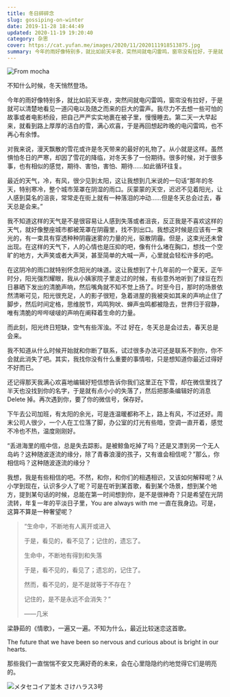 ```yaml
---
title: 冬日碎碎念
slug: gossiping-on-winter
date: 2019-11-28 18:44:49
updated: 2020-11-19 19:20:40
category: 杂思
cover: https://cat.yufan.me/images/2020/11/2020111918513875.jpg
summary: 今年的雨好像特别多，就比如前天半夜，突然间就电闪雷鸣，窗帘没有拉好，于是就可以清楚地看见一道闪电以及随之而来的巨大的雷声
---
```


![From mocha](https://cat.yufan.me/images/2020/11/2020111918513562.jpg)

不知什么时候，冬天悄然登场。

今年的雨好像特别多，就比如前天半夜，突然间就电闪雷鸣，窗帘没有拉好，于是就可以清楚地看见一道闪电以及随之而来的巨大的雷声。我尽力不去想一些可怕的故事或者电影桥段，把自己严严实实地裹在被子里，慢慢睡去。第二天一大早起来，就看到路上厚厚的洁白的雪，满心欢喜，于是再回想起昨晚的电闪雷鸣，也不再心有余悸。

对我来说，漫天飘散的雪花或许是冬天带来的最好的礼物了。从小就是这样。虽然惧怕冬日的严寒，却因了雪花的降临，对冬天多了一份期待。很多时候，对于很多事，也有相似的感觉，期待、害怕，害怕、期待……如此循环往复。

最近的天气，冷，有风，很少见到太阳，这让我想到几米说的一句话“那年的冬天，特别寒冷，整个城市笼罩在阴湿的雨口。灰蒙蒙的天空，迟迟不见着阳光，让人感到莫名的沮丧，常常走在街上就有一种落泪的冲动……但是冬天总会过去，春天总是会来。”

我不知道这样的天气是不是很容易让人感到失落或者沮丧，反正我是不喜欢这样的天气，就好像整座城市都被笼罩在阴霾里，找不到出口。我想这时候是应该有一束光的，有一束具有穿透种种阴霾迷雾的力量的光，驱散阴霾。但是，这束光还未曾出现。在这样的天气下，人的心情也是压抑的吧，像有什么堵在胸口，想找一个空旷的地方，大声笑或者大声哭，甚至简单的大喊一声，心里就会轻松许多的吧。

在这阴冷的雨口就特别怀念阳光的味道。这让我想到了十几年前的一个夏天，正午时分，阳光强烈耀眼，我从小姨家院子里走过的时候，有些意外地听到了绿豆在烈日暴晒下发出的清脆声响，然后嘴角就不知不觉上扬了。时至今日，那时的场景依然清晰可见，阳光很充足，人的影子很短，急着进屋的我被突如其来的声响止住了脚步，然后时间定格，思维脱节，鸡鸣狗吠、蝉声虫鸣都被隐去，世界归于寂静，唯有清脆的哔哔啵啵的声响在阐释着生命的力量。

而此刻，阳光终日短缺，空气有些浑浊。不过 好在，冬天总是会过去，春天总是会来。

我不知道从什么时候开始就和你断了联系，试过很多办法可还是联系不到你，你不会就此消失了吧。其实，我找你没有什么重要的事情啦，只是想知道你最近过得好不好而已。

还记得那天我满心欢喜地编辑好短信想告诉你我们这里正在下雪，却在微信里找了半天也没找到你的名字，于是就有点小小的失落了，然后把那条编辑好的消息 Delete 掉。再次遇到你，要了你的微信号，保存好。

下午去公司加班，有太阳的余光，可是连温暖都称不上，路上有风，不过还好。周末公司人很少，一个人在工位落了脚，办公室的灯光有些暗，空调一直开着，感觉不冷也不热，温度刚刚好。

“丢进海里的瓶中信，总是失去踪影。是被鲸鱼吃掉了吗？还是又漂到另一个无人岛屿？这种随波逐流的缘分，除了青春浪漫的孩子，又有谁会相信呢？”那么，你相信吗？这种随波逐流的缘分？

我想，我是有些相信的吧。不然，和你，和你们的相遇相识，又该如何解释呢？从小学到现在，认识多少人了呢？可是在听到某首歌，看到某个场景，想到某个地方，提到某句话的时候，总能在第一时间想到你，是不是很神奇？只是希望在光阴流转，年复一年的平淡日子里，You are always with me 一直在我身边。可是，这算不算是一种奢望呢？

> “生命中，不断地有人离开或进入
>
> 于是，看见的，看不见了；记住的，遗忘了。
>
> 生命中，不断地有得到和失落
>
> 于是，看不见的，看见了；遗忘的，记住了。
>
> 然而，看不见的，是不是就等于不存在？
>
> 记住的，是不是永远不会消失？”
>
> ——几米

梁静茹的《情歌》，一遍又一遍。不知为什么，最近比较迷恋这首歌。

The future that we have been so nervous and curious about is bright in our hearts.

那些我们一直惴惴不安又充满好奇的未来，会在心里隐隐约约地觉得它们是明亮的。

![メタセコイア並木 さけハラス3号](https://cat.yufan.me/images/2020/11/2020111918513387.jpg)
